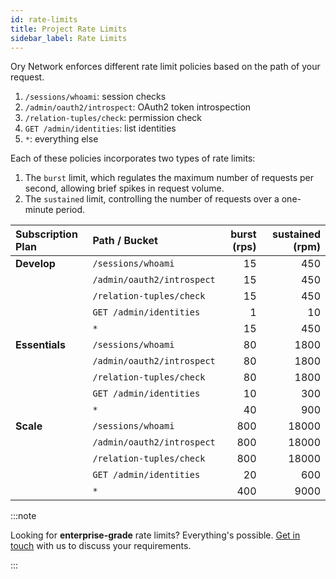 ```yaml
---
id: rate-limits
title: Project Rate Limits
sidebar_label: Rate Limits
---
```


Ory Network enforces different rate limit policies based on the path of your request.

1. `/sessions/whoami`: session checks
2. `/admin/oauth2/introspect`: OAuth2 token introspection
3. `/relation-tuples/check`: permission check
4. `GET /admin/identities`: list identities
5. `*`: everything else

Each of these policies incorporates two types of rate limits:

1. The `burst` limit, which regulates the maximum number of requests per second, allowing brief spikes in request volume.
2. The `sustained` limit, controlling the number of requests over a one-minute period.

| Subscription Plan | Path / Bucket              | burst (rps) | sustained (rpm) |
| :---------------- | :------------------------- | ----------: | --------------: |
| **Develop**       | `/sessions/whoami`         |          15 |             450 |
|                   | `/admin/oauth2/introspect` |          15 |             450 |
|                   | `/relation-tuples/check`   |          15 |             450 |
|                   | `GET /admin/identities`    |           1 |              10 |
|                   | `*`                        |          15 |             450 |
| **Essentials**    | `/sessions/whoami`         |          80 |            1800 |
|                   | `/admin/oauth2/introspect` |          80 |            1800 |
|                   | `/relation-tuples/check`   |          80 |            1800 |
|                   | `GET /admin/identities`    |          10 |             300 |
|                   | `*`                        |          40 |             900 |
| **Scale**         | `/sessions/whoami`         |         800 |           18000 |
|                   | `/admin/oauth2/introspect` |         800 |           18000 |
|                   | `/relation-tuples/check`   |         800 |           18000 |
|                   | `GET /admin/identities`    |          20 |             600 |
|                   | `*`                        |         400 |            9000 |

:::note

Looking for **enterprise-grade** rate limits? Everything's possible. [Get in touch](https://www.ory.sh/contact/) with us to
discuss your requirements.

:::
